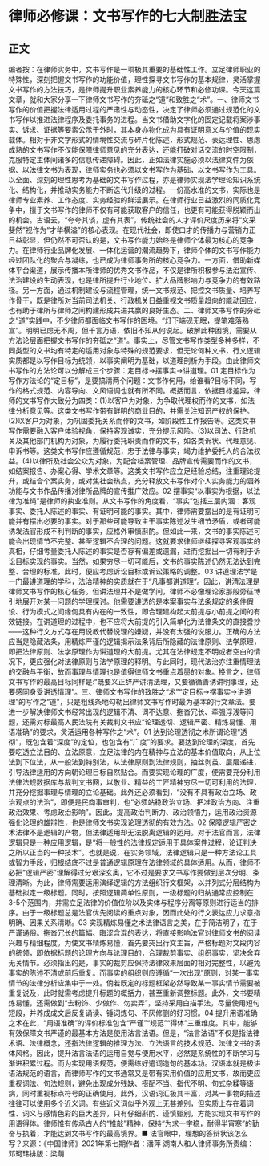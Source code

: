 # 律师必修课：文书写作的七大制胜法宝
## 正文
编者按：在律师实务中，文书写作是一项极其重要的基础性工作。立足律师职业的特殊性，深刻把握文书写作的功能价值，理性探寻文书写作的基本规律，灵活掌握文书写作的方法技巧，是律师提升职业素养能力的核心环节和必修功课。今天这篇文章，就和大家分享一下律师文书写作的夯砥之“道”和致胜之“术”。一、律师文书写作的价值把握法律适用过程的严肃性与动态性，决定了律师必须通过规范化的文书写作以推进法律程序及委托事务的进程。当文书借助文字化的固定记载将案涉事实、诉求、证据等要素公示于外时，其本身亦物化成为具有证明意义与价值的现实载体。相对于非文字形式的情境性交流与碎片化陈述，形式规范、表达理性、思虑成熟的文书写作不仅能保障律师意见的充分表达，还能打破对话交流的时空限制，克服特定主体间诸多的信息传递障碍。因此，正如法律实施必须以法律文件为依据、以法律文书为表现，律师实务也必须以文书写作为基础，以文书写作为工具。以全面、深刻的理性思考为基础的文书写作过程，亦是律师实现法学理论知识系统化、结构化，并推动实务能力不断迭代升级的过程。一份高水准的文书，实际也是律师专业素养、工作态度、实务经验的鲜活展示。在律师行业日益激烈的同质化竞争中，擅于文书写作的律师不仅有可能获取客户的信任，也更有可能获得脱颖而出的机会。古语云，“夸夸其谈，虚有其表”，传统社会的人才评价尺度历来将“文采斐然”视作为“才华横溢”的核心表现。在现代社会，即使口才的传播力与营销力正日益彰显，但仍然不可否认的是，文书写作能力始终是律师个体最为核心的竞争力。在律师行业品牌化发展、一体化运营的潮流趋势下，律师个体的文书写作能力经过团队化的聚合与凝练，也已成为律师事务所的核心竞争力。一方面，借助新媒体平台渠道，展示传播本所律师的优秀文书作品，不仅是律所积极参与法治宣传、法治建设的生动表现，也是律所提升行业地位、扩大品牌影响力与竞争力的有效路径。另一方面，通过机制建设与流程管理，统一文书规范、把控文书质量、培养写作骨干，既是律所对当前司法机关、行政机关日益重视文书质量趋向的能动回应，也有助于律所与律师之间构建形成共进共赢的良好生态。二、律师文书写作的夯砥之“道”实践中，不少律师都面临文书写作的困境。“灯下端砚无眠，提笔难落熟宣”。明明已虑无不周，但千言万语，依旧不知从何说起。破解此种困境，需要从方法论层面把握文书写作的夯砥之“道”。事实上，尽管文书写作类型多种多样，不同类型的文书均有特定的适用对象与特殊的规范要求，但无论何种文书，行文逻辑实质都是以写作目标为统领，以事实阐明为基础，以道理剖析为手段。由此律师文书写作的方法论可以分解成三个步骤：定目标→摆事实→讲道理。01 定目标作为写作方法论的“定目标”，是要搞清两个问题：文书作何用，给谁看?目标不同，写作的格式规范、内容导向、文风语调也就有所不同。概括而言，依据目标差异，律师的文书写作大致分为四类：(1)以客户为对象，为争取代理权而作的文书，如法律分析意见等。这类文书写作带有鲜明的商业目的，并需关注知识产权的保护。(2)以客户为对象，为巩固委托关系而作的文书，如阶段性工作报告等。这类文书写作需要融入客户体验视角，保持客观诚实，充分提示风险。(3)以司法、行政机关及其他部门机构为对象，为履行委托职责而作的文书，如各类诉状、代理意见、申诉书等。这类文书写作应遵循规范，忠于法律与事实，竭力维护委托人的合法权益。(4)以律所及社会公众为对象，为配合档案管理、品牌宣传需要而作的文书，如结案报告、办案心得、学术文章等。这类文书写作应立足经验总结，注重理论提升，或结合个案实务，或对焦社会热点，充分释放文书写作对个人实务能力的涵养功能与文书作品传播对律所品牌的宣传推广效应。02 摆事实“以事实为根据，以法律为准绳”是律师的执业准则。从文书写作的角度看，“事实”包括三层内涵：客观事实、委托人陈述的事实、有证明可能的事实。其中，律师需要摆出的是有证明可能并有摆出必要的事实。对于那些可能导致主干事实陈述发生细节矛盾，或者可能诱发法官形成不利判断的事实，应格外审慎斟酌。但如此一来，文书的事实陈述可能会出现情节不完整、甚至逻辑不合理的问题。这就要求律师继续探寻客观事实的真相，仔细考量委托人陈述的事实是否存有偏差或遗漏，进而挖掘出一切有利于诉讼目标实现的事实。当然，如果穷尽一切可能后，文书的事实陈述仍然无法达到完整、合理的标准，此时，便应考虑诉讼目标或诉讼策略的调整。03 讲道理法学是一门最讲道理的学科，法治精神的实质就在于“凡事都讲道理”。因此，讲清法理是律师文书写作的核心任务。但讲法理并不是做学问，律师不必像理论家那般旁征博引地展开对某一问题的学理探讨。他需要讲透的是本案事实与法条规定的条件假设、行为模式之间缘何具有内在的一致性，即合理建构起大前提与小前提之间的有效链接。在讲道理的过程中，也不应将大前提的引入简单化为法律条文的直接誊抄——这种行文方式存在用说教代替说理的嫌疑，并没有太强的说服力。正确的方法应当是隐藏法条，用精炼严谨的逻辑揭示法条背后所隐藏的法律原则、法学原理，即把法律原则、法学原理作为讲道理的大前提。尤其在法律规定不明或者空白的情况下，更应强化对法律原则与法学原理的释明。与此同时，现代法治亦注重情理法的交融与平衡，故而事理与情理也是值得律师文书重点着墨的对象。换言之，律师文书写作的最高目标同样是:“既要义正辞严讲清法理，又要循循善诱讲明事理，还要感同身受讲透情理”。三、律师文书写作的致胜之“术”“定目标→摆事实→讲道理”的写作之“道”，只是粗线条地勾勒出律师文书写作时最为基本的行文章法。要进一步解决律师文书经常出现的逻辑不清、词不达意、拖沓冗长、牵强浮浅等问题，还需对标最高人民法院有关裁判文书应“论理透彻、逻辑严密、精炼易懂、用语准确”的要求，灵活运用各种写作之“术”。01 达到论理透彻之术所谓论理“透彻”，既包含着“深度”的定位，也包含有“广度”的要求。要达到论理的深度，首先要吃透立法目的、立法原意，立足法律的内在精神与立法的基本价值取向，从上位法到下位法，从一般法到特别法，从法律原则到法律规则，抽丝剥茧、层层递进，引导法律适用的方向朝论理目标自然贴合。而要实现论理的广度，便需要充分利用法律法规数据库与裁判文书网，以敬业、精益的工匠精神穷尽一切可利用的法理，并充分挖掘事理与情理的立论基础。此外还必须看到，“没有不具有政治立场、政治观点的法治”，即便是民商事审判，也“必须站稳政治立场、把准政治方向、注重政治效果、考虑政治影响”。因此，提高政治判断力、政治领悟力，运用政治资源强化论理的雄辩性，也是律师文书实现论理透彻的有效方法。02 保障逻辑严密之术法律不是逻辑的产物，但法律适用却无法脱离逻辑的运用。对于法官而言，法律逻辑只是一种应用逻辑，是“将一般性的法律规定适用于具体案件过程，论证判决之所以正当的一种技术”。也就是说，在实务领域，法律逻辑只是一种方法论工具或智力手段，归根结底不过是普通逻辑原理在法律领域的具体适用。从而，律师不必把“逻辑严密”理解得过分艰深玄奥，它不过是要求文书写作要做到层次分明、条理清晰。为此，律师需要运用演绎逻辑的方法组织行文框架，以并列式分层结构为基础拟定一级标题。同时，按照逻辑简单性原则，一级标题的归纳通常应控制在3-5个范围内，并需立足法律的价值位阶以及实体与程序分离等原则进行适当的排序。由于一级标题总是法官优先阅读的重点对象，因而此处的行文表达应力求意指明确、因果关系清晰。03 实现精炼易懂之术法律语言之美，在于简洁明了，在于严谨通俗。拖沓冗长的篇幅、晦涩含混的表达，将直接影响法官对律师文书的阅读兴趣与精细程度。为使文书精炼易懂，首先要突出行文主旨，严格标题对文段内容的统领，即依据标题的论理方向与论理目的，合理裁剪事实、组织事实，坚决舍弃无关情节。必须指出的是，事实的裁剪应保持法律效果层面的相对完整性，以避免事实的陈述不清或前后重复。而事实的组织则应遵循“一次出现”原则，对某一事实情节的法律分析应集中于一处。倘若既定的标题框架必然导致某一事实情节需要被重复说及，此时就需考虑提升标题的概括力，甚至重新调整标题。此外，文书要精炼易懂，还需做到“去粉饰、少做作、勿卖弄”，坚持采用白描手法，尽量使用短句短段，并养成成文后反复诵读、锤词炼句、不厌修删的好习惯。04 提升用语准确之术在此，“用语准确”的评价标准包含“严谨”“规范”“得体”三重维度。其中，能够有效保障文书严谨的最基本方法是使用法言法语。但是，“法言法语”不仅是指法律术语、法律概念，还指法律逻辑的推理方法、立法语言的技术规范、法律文书的语体风格。因此，提升法言法语的运用自觉与使用水平，必然是系统性的不断学习与渐进积累过程。而为实现用语规范，便需练好遣词造句的基本功。汉语本就是极讲语法规范的语言，而律师写作的文书通常又是带有实用价值的应用文书，故而更应重视词法、句法规则，避免出现成分残缺、搭配不当、指代不明、句式杂糅等语病，同时重视标点符号的正确使用。此外，汉语词汇极其丰富，对某一事物的描述往往可以使用多个近义词。有些近义词似乎外观上无甚差别，但实质上存在着词性、词义与感情色彩的巨大差异，只有仔细斟酌、谨慎甄别，方能实现文书写作的用语得体。律师惟有传承古人的“推敲”精神，保持“为求一字稳，耐得半宵寒”的勤奋与执着，才能达到文书写作的最高境界。■ 法官眼中，理想的答辩状该怎么写？来源：《中国律师》2021年第七期作者：潘萍 湖南人和人律师事务所责编：邓珂玮排版：梁萌